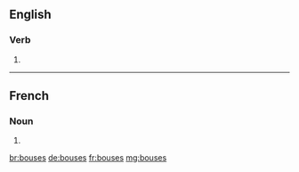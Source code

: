 ==English==

===Verb===
{{head|en}}

# {{en-third-person singular of|bouse}}

----

==French==

===Noun===
{{head|fr|plural}}

# {{plural of|bouse|lang=fr|nocat=1}}

[[br:bouses]]
[[de:bouses]]
[[fr:bouses]]
[[mg:bouses]]